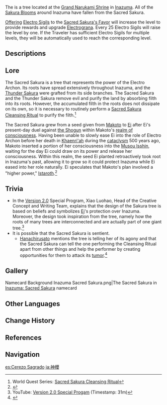 {{Location Infobox
|image        = Sacred Sakura.png
|type         = Point of Interest
|icon         = UI Sacred Sakura.png
|region       = Inazuma
|area         = Narukami Island
|subarea      = Grand Narukami Shrine
}}
The {{Lang|'''Sacred Sakura'''|ja=神櫻|ja_rm=Shin'ou}} is a tree located at the [[Grand Narukami Shrine]] in [[Inazuma]]. All of the [[Sakura Bloom]]s around Inazuma have fallen from the Sacred Sakura.

[[Offering]] [[Electro Sigil]]s to the [[Sacred Sakura's Favor]] will increase the level to provide rewards and upgrade [[Electrograna]]. Every 25 Electro Sigils will raise the level by one. If the Traveler has sufficient Electro Sigils for multiple levels, they will be automatically used to reach the corresponding level.

==Descriptions==
{{Description|The sacred tree that protects [[Inazuma]] towers proudly over the [[Grand Narukami Shrine]]. Its offshoots can be found all over the land.<br />In the past, the Inazumans be believed that the Sacred Sakura would cleanse the land of its impurity through the [[Thunder Sakura]], defending the safety of earth and water alike.<br />The Sacred Sakura bestows [[Electrograna]] as its envoys to travelers that it favors, helping them to conquer adversity.|[[Map]] description}}

==Lore==
The Sacred Sakura is a tree that represents the power of the Electro Archon. Its roots have spread extensively throughout Inazuma, and the [[Thunder Sakura]] were grafted from its side branches. The Sacred Sakura and the Thunder Sakura remove evil and purify the land by absorbing filth into its roots. However, the accumulated filth in the roots does not dissipate on its own, so it is necessary to routinely perform a [[Sacred Sakura Cleansing Ritual#Lore|Sacred Sakura Cleansing Ritual]] to purify the filth.<ref>World Quest Series: [[Sacred Sakura Cleansing Ritual]]</ref>

The Sacred Sakura grew from a seed given from [[Makoto]] to [[Ei]] after Ei's present-day duel against [[the Shogun]] within Makoto's [[Realm of Consciousness|realm of consciousness]]. Having been unable to slowly ease Ei into the role of Electro Archon before her death in [[Khaenri'ah]] during the [[cataclysm]] 500 years ago, Makoto inserted a portion of her consciousness into the [[Musou Isshin]], waiting for the day Ei could draw on its power and release her consciousness. Within this realm, the seed Ei planted retroactively took root in Inazuma's past, allowing it to grow so it could protect Inazuma while Ei eased into her role naturally. Ei speculates that Makoto's plan involved a "higher power," [[Istaroth]].<ref>{{Ref/Quest|Radiant Sakura}}</ref>

==Trivia==
* In the [[Version 2.0]] Special Program, Xiao Luohao, Head of the Creative Concept and Writing Team, explains that the design of the Sakura tree is based on {{Lang|{{w|Himorogi}}|ja=神籬}} beliefs and symbolizes [[Ei]]'s protection over Inazuma. Moreover, the design took inspiration from the {{w|quaking aspen}} tree, namely how the roots of many trees are interconnected and are actually part of one giant tree.<ref>YouTube: [https://youtu.be/l8YXe7EkmoU Version 2.0 Special Progam] (Timestamp: 31m)</ref>
* It is possible that the Sacred Sakura is sentient.
** [[Hanachirusato]] mentions the tree is telling her of its agony and that the Sacred Sakura can tell the one performing the Cleansing Ritual apart from other things and help the performer by creating opportunities for them to attack its [[Miasmic Tumor|tumor]].<ref>{{Ref/Quest|Yougou Cleansing}}</ref>

==Gallery==
<gallery>
Namecard Background Inazuma Sacred Sakura.png|The Sacred Sakura in [[Inazuma: Sacred Sakura]] namecard
</gallery>

==Other Languages==
{{Other Languages
|en      = Sacred Sakura
|zhs     = 神樱
|zhs_rm  = Shényīng
|zht     = 神櫻
|zht_rm  = Shényīng
|zh_tl   = Divine Sakura
|ja      = {{Rubi|神|しん|櫻|おう}}
|ja_rm   = Shin'ou<ref>{{Ref/VO|Traveler|緋櫻毬について…|ja}}</ref>
|ja_tl   = Divine Sakura
|ko      = {{tt|신성|神聖}}한 벚나무
|ko_rm   = Sinseonghan Beotnamu
|ko_tl   = Sacred Cherry Tree
|es      = Cerezo Sagrado
|es_tl   = Sacred Cherry Tree
|fr      = Cerisier sacré
|fr_tl   = Sacred Cherry Tree
|ru      = Священная сакура
|ru_tl   = Sacred Sakura
|th      = Sacred Sakura
|vi      = {{tt|Anh Đào|櫻桃}} {{tt|Thần|神}}
|vi_tl   = Divine Sakura
|de      = Heilige Sakura
|de_tl   = Holy Sakura
|id      = Sacred Sakura
|pt      = Sakura Sagrada
|pt_tl   = Sacred Sakura
|tr      = 
|tr_tl   = 
|it      = 
|it_tl   = 
}}

==Change History==
{{Change History|2.0}}

==References==
{{Reflist}}

==Navigation==
{{PoI Navbox|Inazuma}}

[[es:Cerezo Sagrado]]
[[ja:神櫻]]
